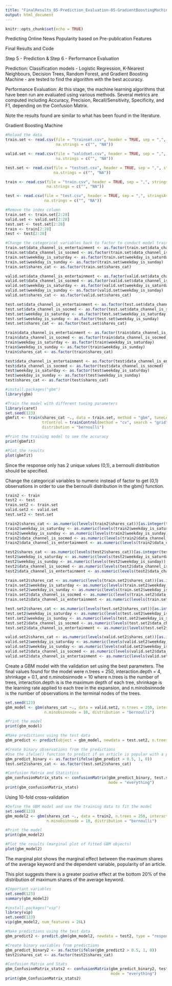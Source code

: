 ```yaml
---
title: "FinalResults_05-Prediction_Evaluation-05-GradientBoostingMachine"
output: html_document
---
```


```r
knitr::opts_chunk$set(echo = TRUE)
```

Predicting Online News Popularity based on Pre-publication Features

Final Results and Code


Step 5 - Prediction & Step 6 - Performance Evaluation

Prediction: Classification models - Logistic Regression, K-Nearest Neighbours, Decision Trees, Random Forest, and Gradient Boosting Machine - are tested to find
the algorithm with the best accuracy. 

Performance Evaluation: At this stage, the machine learning algorithms that have been run are evaluated using various methods. Several metrics are computed
including Accuracy, Precision, Recall/Sensitivity, Specificity, and F1, depending on the Confusion Matrix. 

Note the results found are similar to what has been found in the literature.


Gradient Boosting Machine

```r
#Reload the data
train.set <- read.csv(file = "trainset.csv", header = TRUE, sep = ",", stringsAsFactors = FALSE, 
                      na.strings = c("", "NA"))

valid.set <- read.csv(file = "validset.csv", header = TRUE, sep = ",", stringsAsFactors = FALSE, 
                      na.strings = c("", "NA"))

test.set <- read.csv(file = "testset.csv", header = TRUE, sep = ",", stringsAsFactors = FALSE, 
                     na.strings = c("", "NA"))

train <- read.csv(file = "train.csv", header = TRUE, sep = ",", stringsAsFactors = FALSE, 
                  na.strings = c("", "NA"))

test <- read.csv(file = "test.csv", header = TRUE, sep = ",", stringsAsFactors = FALSE, 
                 na.strings = c("", "NA"))

#Remove the index column
train.set <- train.set[2:28]
valid.set <- valid.set[2:28]
test.set <- test.set[2:28]
train <- train[2:28]
test <- test[2:28]
```

```r
#Change the categorical variables back to factor to conduct model training and testing
train.set$data_channel_is_entertainment <- as.factor(train.set$data_channel_is_entertainment)
train.set$data_channel_is_socmed <- as.factor(train.set$data_channel_is_socmed)
train.set$weekday_is_saturday <- as.factor(train.set$weekday_is_saturday)
train.set$weekday_is_sunday <- as.factor(train.set$weekday_is_sunday)
train.set$shares_cat <- as.factor(train.set$shares_cat)

valid.set$data_channel_is_entertainment <- as.factor(valid.set$data_channel_is_entertainment)
valid.set$data_channel_is_socmed <- as.factor(valid.set$data_channel_is_socmed)
valid.set$weekday_is_saturday <- as.factor(valid.set$weekday_is_saturday)
valid.set$weekday_is_sunday <- as.factor(valid.set$weekday_is_sunday)
valid.set$shares_cat <- as.factor(valid.set$shares_cat)

test.set$data_channel_is_entertainment <- as.factor(test.set$data_channel_is_entertainment)
test.set$data_channel_is_socmed <- as.factor(test.set$data_channel_is_socmed)
test.set$weekday_is_saturday <- as.factor(test.set$weekday_is_saturday)
test.set$weekday_is_sunday <- as.factor(test.set$weekday_is_sunday)
test.set$shares_cat <- as.factor(test.set$shares_cat)

train$data_channel_is_entertainment <- as.factor(train$data_channel_is_entertainment)
train$data_channel_is_socmed <- as.factor(train$data_channel_is_socmed)
train$weekday_is_saturday <- as.factor(train$weekday_is_saturday)
train$weekday_is_sunday <- as.factor(train$weekday_is_sunday)
train$shares_cat <- as.factor(train$shares_cat)

test$data_channel_is_entertainment <- as.factor(test$data_channel_is_entertainment)
test$data_channel_is_socmed <- as.factor(test$data_channel_is_socmed)
test$weekday_is_saturday <- as.factor(test$weekday_is_saturday)
test$weekday_is_sunday <- as.factor(test$weekday_is_sunday)
test$shares_cat <- as.factor(test$shares_cat)
```

```r
#install.packages("gbm")
library(gbm)

#Train the model with different tuning parameters
library(caret)
set.seed(123)
gbmfit <- train(shares_cat ~., data = train.set, method = "gbm", tuneLength = 5, 
                trControl = trainControl(method = "cv", search = "grid"), verbose = FALSE, 
                distribution = "bernoulli")

#Print the training model to see the accuracy
print(gbmfit)
```

```r
#Plot the results
plot(gbmfit)
```

Since the response only has 2 unique values (0,1), a bernoulli distribution should be specified.

Change the categorical variables to numeric instead of factor to get (0,1) observations in order to use the bernoulli distribution in the gbm() function.

```r
train2 <- train
test2 <- test
train.set2 <- train.set
valid.set2 <- valid.set
test.set2 <- test.set

train2$shares_cat <- as.numeric(levels(train2$shares_cat))[as.integer(train2$shares_cat)]
train2$weekday_is_saturday <- as.numeric(levels(train2$weekday_is_saturday))[as.integer(train2$weekday_is_saturday)]
train2$weekday_is_sunday <- as.numeric(levels(train2$weekday_is_sunday))[as.integer(train2$weekday_is_sunday)]
train2$data_channel_is_socmed <- as.numeric(levels(train2$data_channel_is_socmed))[as.integer(train2$data_channel_is_socmed)]
train2$data_channel_is_entertainment <- as.numeric(levels(train2$data_channel_is_entertainment))[as.integer(train2$data_channel_is_entertainment)]

test2$shares_cat <- as.numeric(levels(test2$shares_cat))[as.integer(test2$shares_cat)]
test2$weekday_is_saturday <- as.numeric(levels(test2$weekday_is_saturday))[as.integer(test2$weekday_is_saturday)]
test2$weekday_is_sunday <- as.numeric(levels(test2$weekday_is_sunday))[as.integer(test2$weekday_is_sunday)]
test2$data_channel_is_socmed <- as.numeric(levels(test2$data_channel_is_socmed))[as.integer(test2$data_channel_is_socmed)]
test2$data_channel_is_entertainment <- as.numeric(levels(test2$data_channel_is_entertainment))[as.integer(test2$data_channel_is_entertainment)]

train.set2$shares_cat <- as.numeric(levels(train.set2$shares_cat))[as.integer(train.set2$shares_cat)]
train.set2$weekday_is_saturday <- as.numeric(levels(train.set2$weekday_is_saturday))[as.integer(train.set2$weekday_is_saturday)]
train.set2$weekday_is_sunday <- as.numeric(levels(train.set2$weekday_is_sunday))[as.integer(train.set2$weekday_is_sunday)]
train.set2$data_channel_is_socmed <- as.numeric(levels(train.set2$data_channel_is_socmed))[as.integer(train.set2$data_channel_is_socmed)]
train.set2$data_channel_is_entertainment <- as.numeric(levels(train.set2$data_channel_is_entertainment))[as.integer(train.set2$data_channel_is_entertainment)]

test.set2$shares_cat <- as.numeric(levels(test.set2$shares_cat))[as.integer(test.set2$shares_cat)]
test.set2$weekday_is_saturday <- as.numeric(levels(test.set2$weekday_is_saturday))[as.integer(test.set2$weekday_is_saturday)]
test.set2$weekday_is_sunday <- as.numeric(levels(test.set2$weekday_is_sunday))[as.integer(test.set2$weekday_is_sunday)]
test.set2$data_channel_is_socmed <- as.numeric(levels(test.set2$data_channel_is_socmed))[as.integer(test.set2$data_channel_is_socmed)]
test.set2$data_channel_is_entertainment <- as.numeric(levels(test.set2$data_channel_is_entertainment))[as.integer(test.set2$data_channel_is_entertainment)]

valid.set2$shares_cat <- as.numeric(levels(valid.set2$shares_cat))[as.integer(valid.set2$shares_cat)]
valid.set2$weekday_is_saturday <- as.numeric(levels(valid.set2$weekday_is_saturday))[as.integer(valid.set2$weekday_is_saturday)]
valid.set2$weekday_is_sunday <- as.numeric(levels(valid.set2$weekday_is_sunday))[as.integer(valid.set2$weekday_is_sunday)]
valid.set2$data_channel_is_socmed <- as.numeric(levels(valid.set2$data_channel_is_socmed))[as.integer(valid.set2$data_channel_is_socmed)]
valid.set2$data_channel_is_entertainment <- as.numeric(levels(valid.set2$data_channel_is_entertainment))[as.integer(valid.set2$data_channel_is_entertainment)]
```

Create a GBM model with the validation set using the best parameters. The final values found for the model were n.trees = 250, interaction.depth = 4, shrinkage =
0.1, and n.minobsinnode = 10 where n.trees is the number of trees, interaction.depth is is the maximum depth of each tree, shrinkage is the learning rate applied
to each tree in the expansion, and n.minobsinnode is the number of observations in the terminal nodes of the trees.

```r
set.seed(123)
gbm_model <- gbm(shares_cat ~., data = valid.set2, n.trees = 250, interaction.depth = 4, shrinkage = 0.1, 
                 n.minobsinnode = 10, distribution = "bernoulli")

#Print the model
print(gbm_model)
```

```r
#Make predictions using the test data
gbm_predict <- predict(object = gbm_model, newdata = test.set2, n.trees = 250, type = "response")

#Create binary observations from the predictions
#Use the ifelse() function to predict if an article is popular with a percentage/probability greater than 50%
gbm_predict_binary <- as.factor(ifelse(gbm_predict > 0.5, 1, 0))
test.set2$shares_cat <- as.factor(test.set2$shares_cat)

#Confusion Matrix and Statistics
gbm_confusionMatrix_stats <- confusionMatrix(gbm_predict_binary, test.set2$shares_cat, positive = "1", 
                                             mode = "everything")
print(gbm_confusionMatrix_stats)
```


Using 10-fold cross-validation

```r
#Define the GBM model and use the training data to fit the model
set.seed(123)
gbm_model2 <- gbm(shares_cat ~., data = train2, n.trees = 250, interaction.depth = 4, shrinkage = 0.1, 
                  n.minobsinnode = 10, distribution = "bernoulli")

#Print the model
print(gbm_model2)
```

```r
#Plot the results (marginal plot of fitted GBM objects)
plot(gbm_model2)
```

The marginal plot shows the marginal effect between the maximum shares of the average keyword and the dependent
variable, popularity of an article.

This plot suggests there is a greater postive effect at the bottom 20% of the distribution of maximum shares of the average keyword.

```r
#Important variables
set.seed(123)
summary(gbm_model2)
```

```r
#install.packages("vip")
library(vip)
set.seed(123)
vip(gbm_model2, num_features = 26L)
```

```r
#Make predictions using the test data
gbm_predict2 <- predict.gbm(gbm_model2, newdata = test2, type = "response", n.trees = 250)

#Create binary variables from predictions
gbm_predict_binary2 <- as.factor(ifelse(gbm_predict2 > 0.5, 1, 0))
test2$shares_cat <- as.factor(test2$shares_cat)

#Confusion Matrix and Stats
gbm_ConfusionMatrix_stats2 <- confusionMatrix(gbm_predict_binary2, test2$shares_cat, positive = "1", 
                                              mode = "everything")
print(gbm_ConfusionMatrix_stats2)
```
